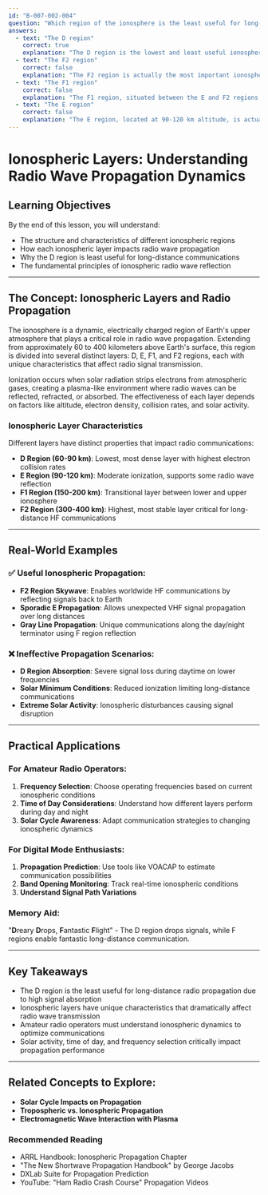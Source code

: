 ```yaml
---
id: "B-007-002-004"
question: "Which region of the ionosphere is the least useful for long-distance radio-wave propagation?"
answers:
  - text: "The D region"
    correct: true
    explanation: "The D region is the lowest and least useful ionospheric layer for long-distance radio propagation. Located at approximately 60-90 km altitude, this region is characterized by high electron collision rates and significant signal absorption, particularly for lower frequency bands. During daytime, the D region acts more like an RF attenuator than a reflector, causing substantial signal loss rather than supporting radio wave refraction or reflection needed for long-distance communication."
  - text: "The F2 region"
    correct: false
    explanation: "The F2 region is actually the most important ionospheric layer for long-distance HF communications. Located at the highest altitude (300-400 km), it provides the most consistent and reliable ionization for supporting skywave propagation, especially during daylight hours and solar maximum conditions. Amateur radio operators rely heavily on the F2 region for worldwide communication on multiple HF bands."
  - text: "The F1 region"
    correct: false
    explanation: "The F1 region, situated between the E and F2 regions at approximately 150-200 km altitude, plays a supporting role in ionospheric propagation. While not as critical as the F2 region, it still contributes to radio wave reflection and can support medium to long-distance communications, especially during daytime hours with sufficient solar radiation."
  - text: "The E region"
    correct: false
    explanation: "The E region, located at 90-120 km altitude, is actually quite useful for radio propagation. It supports sporadic E propagation, which can enable surprising long-distance communications on VHF frequencies and can provide significant signal reflection for HF bands, particularly during summer months and solar maximum conditions."
---
```


# Ionospheric Layers: Understanding Radio Wave Propagation Dynamics

## Learning Objectives
By the end of this lesson, you will understand:
- The structure and characteristics of different ionospheric regions
- How each ionospheric layer impacts radio wave propagation
- Why the D region is least useful for long-distance communications
- The fundamental principles of ionospheric radio wave reflection

---

## The Concept: Ionospheric Layers and Radio Propagation

The ionosphere is a dynamic, electrically charged region of Earth's upper atmosphere that plays a critical role in radio wave propagation. Extending from approximately 60 to 400 kilometers above Earth's surface, this region is divided into several distinct layers: D, E, F1, and F2 regions, each with unique characteristics that affect radio signal transmission.

Ionization occurs when solar radiation strips electrons from atmospheric gases, creating a plasma-like environment where radio waves can be reflected, refracted, or absorbed. The effectiveness of each layer depends on factors like altitude, electron density, collision rates, and solar activity.

### Ionospheric Layer Characteristics

Different layers have distinct properties that impact radio communications:
- **D Region (60-90 km)**: Lowest, most dense layer with highest electron collision rates
- **E Region (90-120 km)**: Moderate ionization, supports some radio wave reflection
- **F1 Region (150-200 km)**: Transitional layer between lower and upper ionosphere
- **F2 Region (300-400 km)**: Highest, most stable layer critical for long-distance HF communications

---

## Real-World Examples

### ✅ Useful Ionospheric Propagation:
- **F2 Region Skywave**: Enables worldwide HF communications by reflecting signals back to Earth
- **Sporadic E Propagation**: Allows unexpected VHF signal propagation over long distances
- **Gray Line Propagation**: Unique communications along the day/night terminator using F region reflection

### ❌ Ineffective Propagation Scenarios:
- **D Region Absorption**: Severe signal loss during daytime on lower frequencies
- **Solar Minimum Conditions**: Reduced ionization limiting long-distance communications
- **Extreme Solar Activity**: Ionospheric disturbances causing signal disruption

---

## Practical Applications

### For Amateur Radio Operators:
1. **Frequency Selection**: Choose operating frequencies based on current ionospheric conditions
2. **Time of Day Considerations**: Understand how different layers perform during day and night
3. **Solar Cycle Awareness**: Adapt communication strategies to changing ionospheric dynamics

### For Digital Mode Enthusiasts:
1. **Propagation Prediction**: Use tools like VOACAP to estimate communication possibilities
2. **Band Opening Monitoring**: Track real-time ionospheric conditions
3. **Understand Signal Path Variations**

### Memory Aid:
"**D**reary **D**rops, **F**antastic **F**light" - The D region drops signals, while F regions enable fantastic long-distance communication.

---

## Key Takeaways

- The D region is the least useful for long-distance radio propagation due to high signal absorption
- Ionospheric layers have unique characteristics that dramatically affect radio wave transmission
- Amateur radio operators must understand ionospheric dynamics to optimize communications
- Solar activity, time of day, and frequency selection critically impact propagation performance

---

## Related Concepts to Explore:
- **Solar Cycle Impacts on Propagation**
- **Tropospheric vs. Ionospheric Propagation**
- **Electromagnetic Wave Interaction with Plasma**

### Recommended Reading
- ARRL Handbook: Ionospheric Propagation Chapter
- "The New Shortwave Propagation Handbook" by George Jacobs
- DXLab Suite for Propagation Prediction
- YouTube: "Ham Radio Crash Course" Propagation Videos